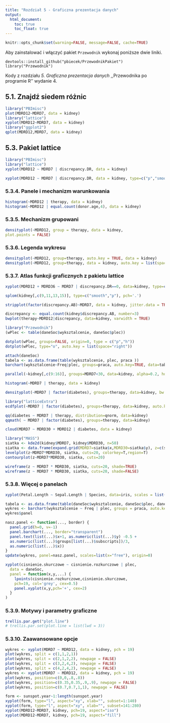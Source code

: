 ```yaml
---
title: "Rozdział 5 - Graficzna prezentacja danych"
output:
  html_document:
    toc: true
    toc_float: true
---
```


```r
knitr::opts_chunk$set(warning=FALSE, message=FALSE, cache=TRUE)
```

Aby zainstalować i włączyć pakiet `Przewodnik` wykonaj poniższe dwie liniki.

```
devtools::install_github("pbiecek/PrzewodnikPakiet")
library("Przewodnik")
```

Kody z rozdziału *5. Graficzna prezentacja danych* ,,Przewodnika po programie R'' wydanie 4.

## 5.1. Znajdź siedem różnic

```r
library("PBImisc")
plot(MDRD12~MDRD7, data = kidney) 
library("lattice")
xyplot(MDRD12~MDRD7, data = kidney) 
library("ggplot2")
qplot(MDRD12,MDRD7, data = kidney)
```

## 5.3. Pakiet lattice

```r
library("PBImisc")
library("lattice")
xyplot(MDRD12 ~ MDRD7 | discrepancy.DR, data = kidney)

xyplot(MDRD12 ~ MDRD7 | discrepancy.DR, data = kidney, type=c("p","smooth","r"), col="grey", pch=16, ylab="MDRD 30d", xlab="MDRD 7d")
```

### 5.3.4. Panele i mechanizm warunkowania

```r
histogram(~MDRD12 | therapy, data = kidney)
histogram(~MDRD12 | equal.count(donor.age,4), data = kidney)
```

### 5.3.5. Mechanizm grupowani

```r
densityplot(~MDRD12, group = therapy, data = kidney,
plot.points = FALSE)
```

### 5.3.6. Legenda wykresu

```r
densityplot(~MDRD12, group=therapy, auto.key = TRUE, data = kidney)
densityplot(~MDRD12, group=therapy, data = kidney, auto.key = list(space = "right", columns = 1))
```

### 5.3.7. Atlas funkcji graficznych z pakietu lattice

```r
xyplot(MDRD12 + MDRD36 ~ MDRD7 | discrepancy.DR==0, data=kidney, type=c("p","smooth","g"), cex=0.5, auto.key = TRUE)

splom(kidney[,c(9,11,13,15)], type=c("smooth","p"), pch='.')

stripplot(factor(discrepancy.AB)~MDRD7, data = kidney, jitter.data = TRUE, alpha = 0.5)

discrepancy <- equal.count(kidney$discrepancy.AB, number=3)
bwplot(therapy~MDRD12|discrepancy, data=kidney, varwidth = TRUE)

library("Przewodnik")
(wPlec <- table(daneSoc$wyksztalcenie, daneSoc$plec))

dotplot(wPlec, groups=FALSE, origin=0, type = c("p","h"))
dotplot(wPlec, type="o", auto.key = list(space="right"))

attach(daneSoc)
tabela <- as.data.frame(table(wyksztalcenie, plec, praca ))
barchart(wyksztalcenie~Freq|plec, groups=praca, auto.key=TRUE, data=tabela)

parallel(~kidney[,c(9:16)], groups=MDRD7<30, data=kidney, alpha=0.2, horizontal.axis = FALSE, scales = list(x = list(rot = 90)))

histogram(~MDRD7 | therapy, data = kidney)

densityplot(~MDRD7 | factor(diabetes), groups=therapy, data=kidney, bw = 8, plot.points="rug", auto.key = TRUE)

library("latticeExtra")
ecdfplot(~MDRD7 | factor(diabetes), groups=therapy, data=kidney, auto.key=list(space="right"))

qq(diabetes ~ MDRD7 | therapy, distribution=qnorm, data=kidney)
qqmath( ~ MDRD7 | factor(diabetes), groups=therapy, data=kidney)

cloud(MDRD7 ~ MDRD30 + MDRD12 | diabetes, data = kidney)

library("MASS")
siatka <- kde2d(kidney$MDRD7, kidney$MDRD30, n=50)
siatka <- data.frame(expand.grid(MDRD7=siatka$x,MDRD30=siatka$y), z=c(siatka$z))
levelplot(z~MDRD7*MDRD30, siatka, cuts=20, colorkey=T,region=T)
contourplot(z~MDRD7*MDRD30, siatka, cuts=20)

wireframe(z ~ MDRD7 * MDRD30, siatka, cuts=20, shade=TRUE)
wireframe(z ~ MDRD7 * MDRD30, siatka, cuts=20, shade=FALSE)
```

### 5.3.8. Więcej o panelach

```r
xyplot(Petal.Length ~ Sepal.Length | Species, data=iris, scales = list(x = "free", y = "sliced"))

tabela <- as.data.frame(table(daneSoc$wyksztalcenie, daneSoc$plec, daneSoc$praca))
wykres <- barchart(wyksztalcenie ~ Freq | plec, groups = praca, auto.key=TRUE, data=tabela)
wykres$panel

nasz.panel <- function(..., border) {
  panel.grid(h=0, v=-1)
  panel.barchart(..., border="transparent")
  panel.text(list(...)$x+1, as.numeric(list(...)$y) -0.5 +
  as.numeric(list(...)$groups[list(...)$subscripts])/3,
  as.numeric(list(...)$x))
}
update(wykres, panel=nasz.panel, scales=list(x="free"), origin=0)

xyplot(cisnienie.skurczowe ~ cisnienie.rozkurczowe | plec,
  data = daneSoc,
  panel = function(x,y,...) {
    lpoints(cisnienie.rozkurczowe,cisnienie.skurczowe,
    pch=19, col='grey', cex=0.5)
    panel.xyplot(x,y,pch='+', cex=2)
  }
)
```

### 5.3.9. Motywy i parametry graficzne

```r
trellis.par.get("plot.line")
# trellis.par.set(plot.line = list(lwd = 3))
```

### 5.3.10. Zaawansowane opcje

```r
wykres <- xyplot(MDRD7 ~ MDRD12, data = kidney, pch = 19)
plot(wykres, split = c(1,1,2,1))
plot(wykres, split = c(2,1,2,2), newpage = FALSE)
plot(wykres, split = c(3,2,4,2), newpage = FALSE)
plot(wykres, split = c(4,2,4,2), newpage = FALSE)
wykres <- xyplot(MDRD7 ~ MDRD12, data = kidney, pch = 19)
plot(wykres, position=c(0,0,.8,.8))
plot(wykres, position=c(0.35,0.35,.9,.9), newpage = FALSE)
plot(wykres, position=c(0.7,0.7,1,1), newpage = FALSE)

form <- sunspot.year~1:length(sunspot.year)
xyplot(form, type="l", aspect="xy", xlab="", subset=1:140)
xyplot(form, type="l", aspect="xy", xlab="", subset=141:280)
xyplot(MDRD12~MDRD7, kidney, pch=19, aspect="iso")
xyplot(MDRD12~MDRD7, kidney, pch=19, aspect="fill")
```

